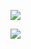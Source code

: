 ![](00-bilder/l-kenngroessen-08-gini-koeffizient-1.png)

![](00-bilder/l-kenngroessen-08-gini-koeffizient-2.png)